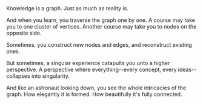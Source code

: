 
<Fragment thesis="to see the whole network is such a breathtaking experience" createdAt="05/28/2025 04:35 PM">
Knowledge is a graph. Just as much as reality is.

And when you learn, you traverse the graph one by one. A course may take you to 
one cluster of vertices. Another course may take you to nodes on the opposite side.

Sometimes, you construct new nodes and edges, and reconstruct existing ones.

But sometimes, a singular experience catapults you unto a higher perspective. 
A perspective where everything--every concept, every ideas--collapses into singularity.

And like an astronaut looking down, you see the whole intricacies of the graph.
How elegantly it is formed. How beautifully it's fully connected.
</Fragment>
